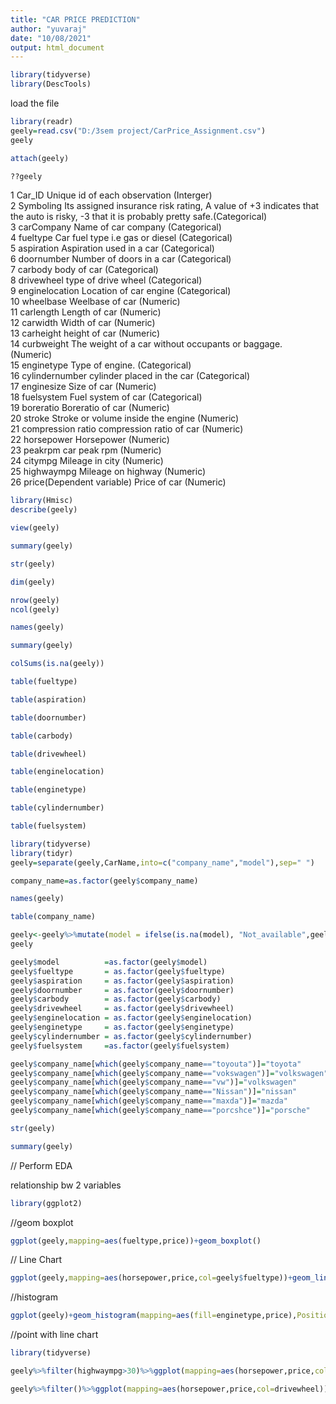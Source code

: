 ---
title: "CAR PRICE PREDICTION"
author: "yuvaraj"
date: "10/08/2021"
output: html_document
---


```{r}
library(tidyverse)
library(DescTools)
```
load the file
```{r}
library(readr)
geely=read.csv("D:/3sem project/CarPrice_Assignment.csv")
geely

```

```{r}
attach(geely)
```

```{r}
??geely
```
						
1	Car_ID			     Unique id of each observation (Interger)		
2	Symboling 			 Its assigned insurance risk rating, A value of +3 indicates that the auto is                         risky,  -3 that it is probably pretty safe.(Categorical) 		
3	carCompany			 Name of car company (Categorical)		
4	fueltype		   	 Car fuel type i.e gas or diesel (Categorical)		
5	aspiration			 Aspiration used in a car (Categorical)		
6	doornumber			 Number of doors in a car (Categorical)		
7	carbody			     body of car (Categorical)		
8	drivewheel			 type of drive wheel (Categorical)		
9	enginelocation	 Location of car engine (Categorical)		
10	wheelbase			 Weelbase of car (Numeric)		
11	carlength			 Length of car (Numeric)		
12	carwidth			 Width of car (Numeric)		
13	carheight			 height of car (Numeric)		
14	curbweight		 The weight of a car without occupants or baggage. (Numeric)		
15	enginetype		 Type of engine. (Categorical)		
16	cylindernumber cylinder placed in the car (Categorical)		
17	enginesize		 Size of car (Numeric)		
18	fuelsystem		 Fuel system of car (Categorical)		
19	boreratio			 Boreratio of car (Numeric)		
20	stroke			   Stroke or volume inside the engine (Numeric)		
21	compression
    ratio			     compression ratio of car (Numeric)		
22	horsepower		 Horsepower (Numeric)		
23	peakrpm			   car peak rpm (Numeric)		
24	citympg			   Mileage in city (Numeric)		
25	highwaympg		 Mileage on highway (Numeric)		
26	price(Dependent 
     variable)	   Price of car (Numeric)		
     
```{r}
library(Hmisc)
describe(geely)
```
     

```{r}
view(geely)

```

```{r}
summary(geely)
```
```{r}
str(geely)
```
```{r}
dim(geely)
```
```{r}
nrow(geely)
ncol(geely)
```

```{r}
names(geely)
```


```{r}
summary(geely)
```

```{r}
colSums(is.na(geely))

```

```{r}
table(fueltype)
```
```{r}
table(aspiration)
```
```{r}
table(doornumber)
```
```{r}
table(carbody)
```
```{r}
table(drivewheel)
```
```{r}
table(enginelocation)
```
```{r}
table(enginetype)
```
```{r}
table(cylindernumber)
```

```{r}
table(fuelsystem)
```
```{r}
library(tidyverse)
library(tidyr)
geely=separate(geely,CarName,into=c("company_name","model"),sep=" ")


```

```{r}

company_name=as.factor(geely$company_name)
```
 
```{r}
names(geely)
```


```{r}
table(company_name)
```
```{r}
geely<-geely%>%mutate(model = ifelse(is.na(model), "Not_available",geely$model))
geely

```
 
```{r}
geely$model          =as.factor(geely$model)
geely$fueltype       = as.factor(geely$fueltype)
geely$aspiration     = as.factor(geely$aspiration)
geely$doornumber     = as.factor(geely$doornumber)
geely$carbody        = as.factor(geely$carbody)
geely$drivewheel     = as.factor(geely$drivewheel)
geely$enginelocation = as.factor(geely$enginelocation)
geely$enginetype     = as.factor(geely$enginetype)
geely$cylindernumber = as.factor(geely$cylindernumber)
geely$fuelsystem     =as.factor(geely$fuelsystem)


```



```{r}
geely$company_name[which(geely$company_name=="toyouta")]="toyota"
geely$company_name[which(geely$company_name=="vokswagen")]="volkswagen"
geely$company_name[which(geely$company_name=="vw")]="volkswagen"
geely$company_name[which(geely$company_name=="Nissan")]="nissan"
geely$company_name[which(geely$company_name=="maxda")]="mazda"
geely$company_name[which(geely$company_name=="porcshce")]="porsche"
```

```{r}
str(geely)
```
```{r}
summary(geely)
```


// Perform EDA

relationship bw 2  variables
```{r}
library(ggplot2)
```

//geom boxplot
```{r}
ggplot(geely,mapping=aes(fueltype,price))+geom_boxplot()
```


// Line Chart
```{r}
ggplot(geely,mapping=aes(horsepower,price,col=geely$fueltype))+geom_line()
```


//histogram
```{r}
ggplot(geely)+geom_histogram(mapping=aes(fill=enginetype,price),Position = "dodge")
```

//point with line chart
```{r}
library(tidyverse)
```

```{r}
geely%>%filter(highwaympg>30)%>%ggplot(mapping=aes(horsepower,price,col=fueltype))+geom_line()+geom_point()
```
```{r}
geely%>%filter()%>%ggplot(mapping=aes(horsepower,price,col=drivewheel))+geom_line()+geom_point()
```













